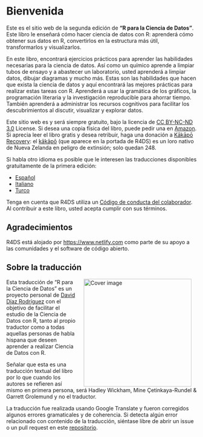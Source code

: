 # Bienvenida {.unnumbered}

Este es el sitio web de la segunda edición de **"R para la Ciencia de Datos"**.
Este libro le enseñará cómo hacer ciencia de datos con R: aprenderá cómo obtener sus datos en R, convertirlos en la estructura más útil, transformarlos y visualizarlos.

En este libro, encontrará ejercicios prácticos para aprender las habilidades necesarias para la ciencia de datos.
Así como un químico aprende a limpiar tubos de ensayo y a abastecer un laboratorio, usted aprenderá a limpiar datos, dibujar diagramas y mucho más.
Estas son las habilidades que hacen que exista la ciencia de datos y aquí encontrará las mejores prácticas para realizar estas tareas con R.
Aprenderá a usar la gramática de los gráficos, la programación literaria y la investigación reproducible para ahorrar tiempo.
También aprenderá a administrar los recursos cognitivos para facilitar los descubrimientos al discutir, visualizar y explorar datos.

Este sitio web es y será siempre gratuito, bajo la licencia de [CC BY-NC-ND 3.0](https://creativecommons.org/licenses/by-nc-nd/3.0/us/) License.
Si desea una copia física del libro, puede pedir una en [Amazon](https://www.amazon.com/dp/1492097403?&tag=hadlwick-20).
Si aprecia leer el libro gratis y desea retribuir, haga una donación a [Kākāpō Recovery](https://www.doc.govt.nz/kakapo-donate): el [kākāpō](https://www.youtube.com/watch?v=9T1vfsHYiKY) (que aparece en la portada de R4DS) es un loro nativo de Nueva Zelanda en peligro de extinsión; solo quedan 248.

Si habla otro idioma es posible que le interesen las traducciones disponibles gratuitamente de la primera edición:

-   [Español](http://es.r4ds.hadley.nz)
-   [Italiano](https://it.r4ds.hadley.nz)
-   [Turco](https://tr.r4ds.hadley.nz)

Tenga en cuenta que R4DS utiliza un [Código de conducta del colaborador](https://contributor-covenant.org/version/2/0/CODE_OF_CONDUCT.html).
Al contribuir a este libro, usted acepta cumplir con sus términos.

## Agradecimientos {.unnumbered}

R4DS está alojado por <https://www.netlify.com> como parte de su apoyo a las comunidades y el software de código abierto.

## Sobre la traducción

<a href="https://amzn.to/2aHLAQ1"><img src="logo.png" alt="Cover image" width="285" height="285" align="right" style="margin: 0 1em 0 1em"/></a> Esta traducción de "R para la Ciencia de Datos" es un proyecto personal de [David Díaz Rodríguez](https://github.com/davidrsch) con el objetivo de facilitar el estudio de la Ciencia de Datos con R, tanto al propio traductor como a todas aquellas personas de habla hispana que deseen aprender a realizar Ciencia de Datos con R.

Señalar que esta es una traducción textual del libro por lo que cuando los autores se refieren así mismo en primera persona, será Hadley Wickham, Mine Çetinkaya-Rundel & Garrett Grolemund y no el traductor.

La traducción fue realizada usando Google Translate y fueron corregidos algunos errores gramaticales y de coherencia.
Si detecta algún error relacionado con contenido de la traducción, siéntase libre de abrir un issue o un pull request en este [repositorio](https://github.com/davidrsch/r4dses).
